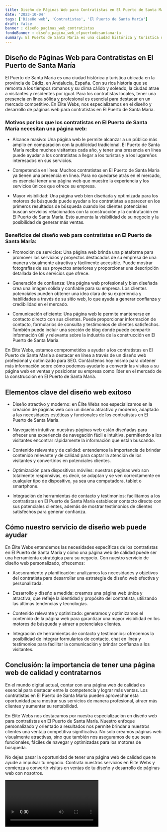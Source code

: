 ```yaml
---
title: Diseño de Páginas Web para Contratistas en El Puerto de Santa María
date: '2023-10-04'
tags: ['Diseño web', 'Contratistas', 'El Puerto de Santa María']
draft: false
banner : diseño_paginas_web_contratistas
fondoBanner : diseño_pagina_web_elpuertodesantamaría
summary: El Puerto de Santa María es una ciudad histórica y turística ubicada en la provincia de Cádiz, en Andalucía, España. Con su rica historia que se remonta a los tiempos romanos y su clima cálido y soleado, la ciudad atrae a visitantes y residentes por igual. Para los contratistas locales, tener una presencia en línea sólida y profesional es esencial para destacar en un mercado competitivo. En Élite Webs, nos especializamos en el diseño y desarrollo de páginas web para contratistas en El Puerto de Santa María.
---
```


## Diseño de Páginas Web para Contratistas en El Puerto de Santa María

El Puerto de Santa María es una ciudad histórica y turística ubicada en la provincia de Cádiz, en Andalucía, España. Con su rica historia que se remonta a los tiempos romanos y su clima cálido y soleado, la ciudad atrae a visitantes y residentes por igual. Para los contratistas locales, tener una presencia en línea sólida y profesional es esencial para destacar en un mercado competitivo. En Élite Webs, nos especializamos en el diseño y desarrollo de páginas web para contratistas en El Puerto de Santa María.

### Motivos por los que los contratistas en El Puerto de Santa María necesitan una página web:

- Alcance masivo: Una página web le permite alcanzar a un público más amplio en comparación con la publicidad tradicional. El Puerto de Santa María recibe muchos visitantes cada año, y tener una presencia en línea puede ayudar a los contratistas a llegar a los turistas y a los lugareños interesados en sus servicios.

- Competencia en línea: Muchos contratistas en El Puerto de Santa María ya tienen una presencia en línea. Para no quedarse atrás en el mercado, es esencial tener una página web que muestre la experiencia y los servicios únicos que ofrece su empresa.

- Mayor visibilidad: Una página web bien diseñada y optimizada para los motores de búsqueda puede ayudar a los contratistas a aparecer en los primeros resultados de búsqueda cuando los clientes potenciales buscan servicios relacionados con la construcción y la contratación en El Puerto de Santa María. Esto aumenta la visibilidad de su negocio y la posibilidad de generar más ventas.

### Beneficios del diseño web para contratistas en El Puerto de Santa María:

- Promoción de servicios: Una página web brinda una plataforma para promover los servicios y proyectos destacados de su empresa de una manera visualmente atractiva y fácilmente accesible. Puede mostrar fotografías de sus proyectos anteriores y proporcionar una descripción detallada de los servicios que ofrece.

- Generación de confianza: Una página web profesional y bien diseñada crea una imagen sólida y confiable para su empresa. Los clientes potenciales pueden obtener una idea clara de su experiencia y habilidades a través de su sitio web, lo que ayuda a generar confianza y credibilidad en el mercado.

- Comunicación eficiente: Una página web le permite mantenerse en contacto directo con sus clientes. Puede proporcionar información de contacto, formularios de consulta y testimonios de clientes satisfechos. También puede incluir una sección de blog donde puede compartir información útil y relevante sobre la industria de la construcción en El Puerto de Santa María.

En Élite Webs, estamos comprometidos a ayudar a los contratistas en El Puerto de Santa María a destacar en línea a través de un diseño web profesional y optimizado para SEO. Contáctenos hoy mismo para obtener más información sobre cómo podemos ayudarlo a convertir las visitas a su página web en ventas y posicionar su empresa como líder en el mercado de la construcción en El Puerto de Santa María.

<GifSeo />

<Cta />

## Elementos clave del diseño web exitoso

- Diseño atractivo y moderno: en Élite Webs nos especializamos en la creación de páginas web con un diseño atractivo y moderno, adaptado a las necesidades estéticas y funcionales de los contratistas en El Puerto de Santa María. 

- Navegación intuitiva: nuestras páginas web están diseñadas para ofrecer una experiencia de navegación fácil e intuitiva, permitiendo a los visitantes encontrar rápidamente la información que están buscando.

- Contenido relevante y de calidad: entendemos la importancia de brindar contenido relevante y de calidad para captar la atención de los visitantes y convertirlos en potenciales clientes. 

- Optimización para dispositivos móviles: nuestras páginas web son totalmente responsivas, es decir, se adaptan y se ven correctamente en cualquier tipo de dispositivo, ya sea una computadora, tablet o smartphone.

- Integración de herramientas de contacto y testimonios: facilitamos a los contratistas en El Puerto de Santa María establecer contacto directo con sus potenciales clientes, además de mostrar testimonios de clientes satisfechos para generar confianza.

## Cómo nuestro servicio de diseño web puede ayudar

En Élite Webs entendemos las necesidades específicas de los contratistas en El Puerto de Santa María y cómo una página web de calidad puede ser una herramienta estratégica para su negocio. Con nuestro servicio de diseño web personalizado, ofrecemos:

- Asesoramiento y planificación: analizamos las necesidades y objetivos del contratista para desarrollar una estrategia de diseño web efectiva y personalizada.

- Desarrollo y diseño a medida: creamos una página web única y atractiva, que refleje la identidad y propósito del contratista, utilizando las últimas tendencias y tecnologías.

- Contenido relevante y optimizado: generamos y optimizamos el contenido de la página web para garantizar una mayor visibilidad en los motores de búsqueda y atraer a potenciales clientes.

- Integración de herramientas de contacto y testimonios: ofrecemos la posibilidad de integrar formularios de contacto, chat en línea y testimonios para facilitar la comunicación y brindar confianza a los visitantes.

## Conclusión: la importancia de tener una página web de calidad y contratarnos

En el mundo digital actual, contar con una página web de calidad es esencial para destacar entre la competencia y lograr más ventas. Los contratistas en El Puerto de Santa María pueden aprovechar esta oportunidad para mostrar sus servicios de manera profesional, atraer más clientes y aumentar su rentabilidad.

En Élite Webs nos destacamos por nuestra especialización en diseño web para contratistas en El Puerto de Santa María. Nuestro enfoque personalizado y orientado a resultados nos permite brindar a nuestros clientes una ventaja competitiva significativa. No solo creamos páginas web visualmente atractivas, sino que también nos aseguramos de que sean funcionales, fáciles de navegar y optimizadas para los motores de búsqueda.

No dejes pasar la oportunidad de tener una página web de calidad que te ayude a impulsar tu negocio. Contrata nuestros servicios en Élite Webs y comienza a convertir visitas en ventas de tu diseño y desarrollo de páginas web con nosotros.

<Video />

<CtaBot job='Contratistas' city='El Puerto de Santa María'/>

<Gmaps query='El Puerto de Santa María+españa+maps' />
